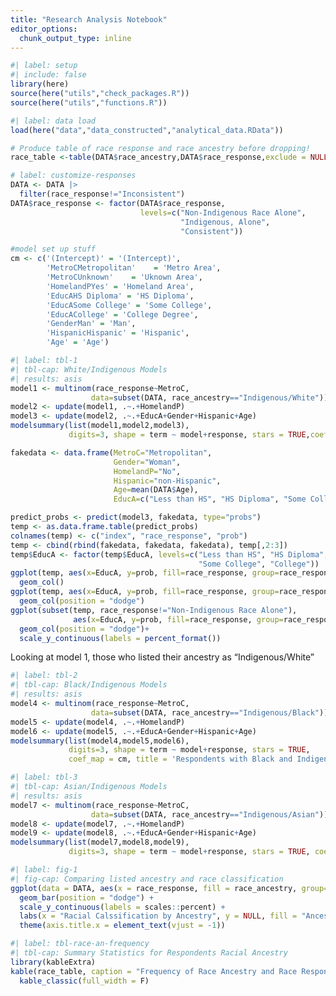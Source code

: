 ```yaml
---
title: "Research Analysis Notebook"
editor_options: 
  chunk_output_type: inline
---
```


```r
#| label: setup
#| include: false
library(here)
source(here("utils","check_packages.R"))
source(here("utils","functions.R"))
```

```r
#| label: data load
load(here("data","data_constructed","analytical_data.RData"))
```

```r
# Produce table of race response and race ancestry before dropping!
race_table <-table(DATA$race_ancestry,DATA$race_response,exclude = NULL)
```

```r
# label: customize-responses
DATA <- DATA |>
  filter(race_response!="Inconsistent")
DATA$race_response <- factor(DATA$race_response,
                             levels=c("Non-Indigenous Race Alone",
                                      "Indigenous, Alone",
                                      "Consistent"))
```

```r
#model set up stuff
cm <- c('(Intercept)' = '(Intercept)',
        'MetroCMetropolitan'    = 'Metro Area',
        'MetroCUnknown'    = 'Uknown Area',
        'HomelandPYes' = 'Homeland Area',
        'EducAHS Diploma' = 'HS Diploma',
        'EducASome College' = 'Some College',
        'EducACollege' = 'College Degree',
        'GenderMan' = 'Man',
        'HispanicHispanic' = 'Hispanic',
        'Age' = 'Age')
```

```r
#| label: tbl-1
#| tbl-cap: White/Indigenous Models
#| results: asis
model1 <- multinom(race_response~MetroC,
                  data=subset(DATA, race_ancestry=="Indigenous/White"))
model2 <- update(model1, .~.+HomelandP)
model3 <- update(model2, .~.+EducA+Gender+Hispanic+Age)
modelsummary(list(model1,model2,model3),
             digits=3, shape = term ~ model+response, stars = TRUE,coef_map = cm, title ='Respondents with White and Indigenous Ancestry')
```

```r
fakedata <- data.frame(MetroC="Metropolitan",
                       Gender="Woman",
                       HomelandP="No",
                       Hispanic="non-Hispanic",
                       Age=mean(DATA$Age),
                       EducA=c("Less than HS", "HS Diploma", "Some College", "College"))

predict_probs <- predict(model3, fakedata, type="probs")
temp <- as.data.frame.table(predict_probs)
colnames(temp) <- c("index", "race_response", "prob")
temp <- cbind(rbind(fakedata, fakedata, fakedata), temp[,2:3])
temp$EducA <- factor(temp$EducA, levels=c("Less than HS", "HS Diploma", 
                                          "Some College", "College"))
ggplot(temp, aes(x=EducA, y=prob, fill=race_response, group=race_response))+
  geom_col()
ggplot(temp, aes(x=EducA, y=prob, fill=race_response, group=race_response))+
  geom_col(position = "dodge")
ggplot(subset(temp, race_response!="Non-Indigenous Race Alone"), 
              aes(x=EducA, y=prob, fill=race_response, group=race_response))+
  geom_col(position = "dodge")+
  scale_y_continuous(labels = percent_format())
```

Looking at model 1, those who listed their ancestry as "Indigenous/White"

```r
#| label: tbl-2
#| tbl-cap: Black/Indigenous Models
#| results: asis
model4 <- multinom(race_response~MetroC,
                  data=subset(DATA, race_ancestry=="Indigenous/Black"))
model5 <- update(model4, .~.+HomelandP)
model6 <- update(model5, .~.+EducA+Gender+Hispanic+Age)
modelsummary(list(model4,model5,model6),
             digits=3, shape = term ~ model+response, stars = TRUE,
             coef_map = cm, title = 'Respondents with Black and Indigenous Ancestry' )
```

```r
#| label: tbl-3
#| tbl-cap: Asian/Indigenous Models
#| results: asis
model7 <- multinom(race_response~MetroC,
                  data=subset(DATA, race_ancestry=="Indigenous/Asian"))
model8 <- update(model7, .~.+HomelandP)
model9 <- update(model8, .~.+EducA+Gender+Hispanic+Age)
modelsummary(list(model7,model8,model9),
             digits=3, shape = term ~ model+response, stars = TRUE, coef_map = cm, title = 'Respondents with Asian and Indigenous Ancestry')
```

```r
#| label: fig-1
#| fig-cap: Comparing listed ancestry and race classification
ggplot(data = DATA, aes(x = race_response, fill = race_ancestry, group=race_ancestry, y=after_stat(prop))) + 
  geom_bar(position = "dodge") +
  scale_y_continuous(labels = scales::percent) +
  labs(x = "Racial Calssification by Ancestry", y = NULL, fill = "Ancestry")+
  theme(axis.title.x = element_text(vjust = -1)) 
```

```r
#| label: tbl-race-an-frequency
#| tbl-cap: Summary Statistics for Respondents Racial Ancestry
library(kableExtra)
kable(race_table, caption = "Frequency of Race Ancestry and Race Response Categories") %>%
  kable_classic(full_width = F)
```
